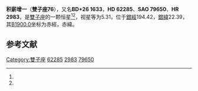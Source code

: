 {{Starbox begin
| name = 雙子座76
}}
{{Starbox observe
| epoch = [[J2000.0|J2000.0]]
| constell = [[雙子座|雙子座]]<ref name=SIMBAD>{{cite web
 | url=http://simbad.u-strasbg.fr/simbad/sim-id?Ident=HR+2983
 | title=Pulsating variable Star
 | publisher=Centre de Données astronomiques de Strasbourg
 | work=SIMBAD
 | accessdate=2012-07-13
 | archive-date=2016-03-17
 | archive-url=https://web.archive.org/web/20160317195412/http://simbad.u-strasbg.fr/simbad/sim-id?Ident=HR+2983
 | dead-url=no
 }}</ref><ref name=DATA>{{cite web
 | url=http://vizier.u-strasbg.fr/viz-bin/VizieR-5?-out.add=.&-source=5050&-corr=PK=HR&-out.max=9999&HR=2983
 | title=VizieR Detailed Page
 | accessdate=2012-07-13
 | archive-date=2016-03-05
 | archive-url=https://web.archive.org/web/20160305055145/http://vizier.u-strasbg.fr/viz-bin/VizieR-5?-out.add=.&-source=5050&-corr=PK=HR&-out.max=9999&HR=2983
 | dead-url=no
 }}</ref>
| 星官 = 
| ra = {{RA|7|44|6.9}}<ref name=SIMBAD /><ref name=DATA />
| dec = {{DEC|+25|47|3}}<ref name=SIMBAD /><ref name=DATA />
| appmag_v = 5.31<ref name=SIMBAD /><ref name=DATA />
}}
{{Starbox character
| class = K4-5III<ref name=SIMBAD /><ref name=DATA />
| b-v = 1.54<ref name=SIMBAD /><ref name=DATA />
| u-b = 1.89<ref name=SIMBAD /><ref name=DATA />
| r-i = <ref name=SIMBAD /><ref name=DATA />
| variable = 
}}
{{Starbox astrometry
| radial_v = 1.89
| prop_mo_ra = 3
| parallax = 0.007
| p_error = 
}}
{{Starbox catalog
| names =BD+26 1633，[[SAO星表|SAO]] 79650，[[HD星表|HD]] 62285，[[HR星表|HR]] 2983}}
{{Starbox reference |Simbad=HR+2983}}
{{Starbox end}}

'''积薪增一'''（'''雙子座76'''），又名'''BD+26 1633'''，'''HD 62285'''、'''SAO 79650'''、'''HR 2983'''，是[[雙子座|雙子座]]的一颗恒星<ref name=SIMBAD /><ref name=DATA />，视星等为5.31，位于[[銀道座標系|銀經]]194.42，[[銀道座標系|銀緯]]22.39，其[[B1900.0|B1900.0]]坐标为赤經{{RA|7|38|0.9}}，赤緯{{DEC|+26|22.39|21}}。

== 参考文献 ==
{{reflist}}

{{star-stub}}

{{雙子座恒星}}
{{星官|积薪|1|3}}
[[Category:雙子座|Category:雙子座]]
[[Category:HD和HDE天體|62285]]
[[Category:HR天體|2983]]
[[Category:SAO天體|79650]]